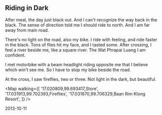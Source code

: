 
## Riding in Dark

After meal, the day just black out. And I can't recognize the way back in the black.
The sense of direction told me I should ride to north.
And I am far away from main road.

There's no light on the road, also my bike.
I ride with feeling, and ride faster in the black.
Tons of flies hit my face, and I tasted some.
After crossing, I feel a river beside me, like a square river.
The Wat Phrapai Luang I am confident.

I met motorbike with a beam headlight riding opposite me that I believe which win't see me.
So I have to stop my bike beside the road.

At the cross, I saw fireflies, two or three. Not light in the dark, but beautiful.

<Map
  walking={[
    '17.020809,99.693417,Store',
    '17.031913,99.702393,Fireflies',
    '17.031670,99.706329,Baan Rim Klong Resort',
  ]}
/>

2013-10-11
